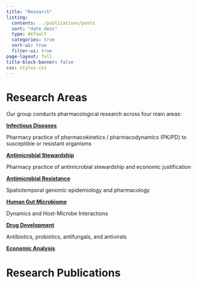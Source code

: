 ```yaml
---
title: "Research"
listing:
  contents: ../publications/posts
  sort: "date desc"
  type: default
  categories: true
  sort-ui: true
  filter-ui: true
page-layout: full
title-block-banner: false
css: styles.css
---
```


# Research Areas

Our group conducts pharmacological research across four main areas:


::: {.grid}

::: {.g-col-4}
[**Infectious Diseases**](research/infectiousdiseases.qmd)

Pharmacy practice of pharmacokinetics / pharmacodynamics (PK/PD) to susceptible or resistant organisms

:::

::: {.g-col-4}
[**Antimicrobial Stewardship**](research/antimicrobialstewardship.qmd)

Pharmacy practice of antimicrobial stewardship and economic justification

:::

::: {.g-col-4}
[**Antimicrobial Resistance**](research/antimicrobialresistance.qmd)

Spatiotemporal genomic epidemiology and pharmacology

:::

::: {.g-col-4}
[**Human Gut Microbiome** ](research/humangutmicrobiome.qmd)

Dynamics and Host-Microbe Interactions

:::

::: {.g-col-4}

[**Drug Development**](research/drugdevelopment.qmd)

Antibiotics, probiotics, antifungals, and antivirals

:::

::: {.g-col-4}

[**Economic Analysis**](research/economicanalysis.qmd)


:::

:::

# Research Publications